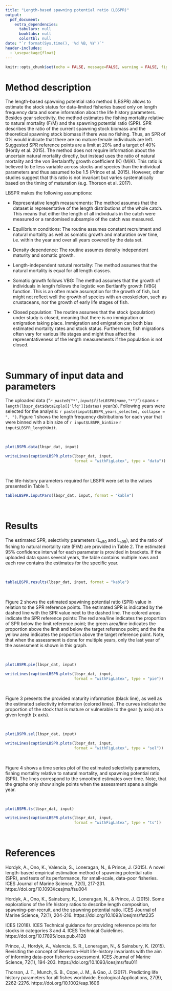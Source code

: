 ```yaml
---
title: "Length-based spawning potential ratio (LBSPR)"
output:
  pdf_document:
    extra_dependencies:
      tabularx: null
      booktabs: null
      colortbl: null
date: "`r format(Sys.time(), '%d %B, %Y')`"
header-includes:
  - \usepackage{float}
---
```


```r
knitr::opts_chunk$set(echo = FALSE, message=FALSE, warning = FALSE, fig.align = "center", dpi=300,  fig.pos = "H")
```

# Method description

The length-based spawning potential ratio method (LBSPR) allows to estimate the
stock status for data-limited fisheries based only on length frequency data and
some information about the life history parameters. Besides gear selectivity,
the method estimates the fishing mortality relative to natural mortality (F/M)
and the spawning potential ratio (SPR). SPR describes the ratio of the current
spawning stock biomass and the theoretical spawning stock biomass if there was
no fishing. Thus, an SPR of 0% would indicate that there are no mature female
individuals are left. Suggested SPR reference points are a limit at 20% and a
target of 40% (Hordy et al. 2015). The method does not require information about
the uncertain natural mortality directly, but instead uses the ratio of natural
mortality and the von Bertalanffy growth coefficient (K) (M/K). This ratio is
believed to be less variable across stocks and species than the individual
parameters and thus assumed to be 1.5 (Prince et al. 2015). However, other
studies suggest that this ratio is not invariant but varies systematically based
on the timing of maturation (e.g. Thorson et al. 2017).

LBSPR makes the following assumptions:

- Representative length measurements: The method assumes that the dataset is
  representative of the length distributions of the whole catch. This means that
  either the length of all individuals in the catch were measured or a
  randomised subsample of the catch was measured.

- Equilibrium conditions: The routine assumes constant recruitment and natural
  mortality as well as somatic growth and maturation over time, i.e. within the
  year and over all years covered by the data set.

- Density dependence: The routine assumes density independent maturity and
  somatic growth.

- Length-independent natural mortality: The method assumes that the natural
  mortality is equal for all length classes.

- Somatic growth follows VBG: The method assumes that the growth of individuals
  in length follows the logistic von Bertlanffy growth (VBG) function. This is
  an often made assumption for the growth of fish, but might not reflect well
  the growth of species with an exoskeleton, such as crustaceans, nor the growth
  of early life stages of fish.

- Closed population: The routine assumes that the stock (population) under study
  is closed, meaning that there is no immigration or emigration taking place.
  Immigration and emigration can both bias estimated mortality rates and stock
  status. Furthermore, fish migrations often vary for various life stages and
  might thus affect the representativeness of the length measurements if the
  population is not closed.

&nbsp;
&nbsp;
&nbsp;

# Summary of input data and parameters

The uploaded data (*"*`r paste0("*",input$fileLBSPR$name,"*")`*"*) spans `r length(lbspr_dat$dataExplo[['lfq']]$dates)` year(s). Following years were selected for the analysis: `r paste(input$LBSPR_years_selected, collapse = ", ")`. Figure 1 shows the length frequency distributions for each year that were binned with a bin size of `r input$LBSPR_binSize` `r input$LBSPR_lengthUnit`.

&nbsp;
&nbsp;
&nbsp;

```r
plotLBSPR.data(lbspr_dat, input)
```

```r
writeLines(captionLBSPR.plots(lbspr_dat, input,
                              format = "withFigLatex", type = "data"))
```



&nbsp;
&nbsp;
&nbsp;

The life-history parameters required for LBSPR were set to the values presented
in Table 1.


```r
tableLBSPR.inputPars(lbspr_dat, input, format = "kable")
```

&nbsp;
&nbsp;
&nbsp;


# Results

The estimated SPR, selectivity parameters (L~s50~ and L~s95~), and the ratio of
fishing to natural mortality rate (F/M) are provided in Table 2. The estimated
95% confidence interval for each parameter is provided in brackets. If the
uploaded data spans several years, the table contains multiple rows and each row
contains the estimates for the specific year.

&nbsp;
&nbsp;
&nbsp;

```r
tableLBSPR.results(lbspr_dat, input, format = "kable")
```

&nbsp;
&nbsp;
&nbsp;

Figure 2 shows the estimated spawining potential ratio (SPR) value in relation
to the SPR reference points. The estimated SPR is indicated by the dashed line
with the SPR value next to the dashed line. The colored areas indicate the SPR
reference points: The red area/line indicates the proportion of SPR below the
limit reference point; the green area/line indicates the proportion above the
limit and below the target reference point; and the the yellow area indicates
the proportion above the target reference point. Note, that when the assessment
is done for multiple years, only the last year of the assessment is shown in
this graph.

&nbsp;
&nbsp;
&nbsp;


```r
plotLBSPR.pie(lbspr_dat, input)
```

```r
writeLines(captionLBSPR.plots(lbspr_dat, input,
                              format = "withFigLatex", type = "pie"))
```

&nbsp;
&nbsp;
&nbsp;

Figure 3 presents the provided maturity information (black line), as well as the
estimated selectivity information (colored lines). The curves indicate the
proportion of the stock that is mature or vulnerable to the gear (y axis) at a
given length (x axis).

&nbsp;
&nbsp;
&nbsp;


```r
plotLBSPR.sel(lbspr_dat, input)
```

```r
writeLines(captionLBSPR.plots(lbspr_dat, input,
                              format = "withFigLatex", type = "sel"))
```

&nbsp;
&nbsp;
&nbsp;

Figure 4 shows a time series plot of the estimated selectivity parameters,
fishing mortality relative to natural mortality, and spawning potential ratio
(SPR). The lines correspond to the smoothed estimates over time. Note, that the
graphs only show single points when the assessment spans a single year.

&nbsp;
&nbsp;
&nbsp;

```r
plotLBSPR.ts(lbspr_dat, input)
```

```r
writeLines(captionLBSPR.plots(lbspr_dat, input,
                              format = "withFigLatex", type = "ts"))
```

&nbsp;
&nbsp;
&nbsp;



# References

Hordyk, A., Ono, K., Valencia, S., Loneragan, N., & Prince, J. (2015). A novel
length-based empirical estimation method of spawning potential ratio (SPR), and
tests of its performance, for small-scale, data-poor fisheries. ICES Journal of
Marine Science, 72(1), 217-231. https://doi.org/10.1093/icesjms/fsu004

Hordyk, A., Ono, K., Sainsbury, K., Loneragan, N., & Prince, J. (2015). Some
explorations of the life history ratios to describe length composition,
spawning-per-recruit, and the spawning potential ratio. ICES Journal of Marine
Science, 72(1), 204-216. https://doi.org/10.1093/icesjms/fst235

ICES (2018). ICES Technical guidance for providing reference points for stocks
in categories 3 and 4. ICES Technical Guidelines.
https://doi.org/10.17895/ices.pub.4128

Prince, J., Hordyk, A., Valencia, S. R., Loneragan, N., & Sainsbury, K. (2015).
Revisiting the concept of Beverton–Holt life-history invariants with the aim of
informing data-poor fisheries assessment. ICES Journal of Marine Science, 72(1),
194-203. https://doi.org/10.1093/icesjms/fsu011

Thorson, J. T., Munch, S. B., Cope, J. M., & Gao, J. (2017). Predicting life
history parameters for all fishes worldwide. Ecological Applications, 27(8),
2262-2276. https://doi.org/10.1002/eap.1606
